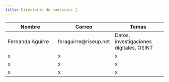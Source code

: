 ```yaml
---
title: Directorio de contactos 👥
---
```


| Nombre | Correo | Temas |
| --- | --- | --- |
| Fernanda Aguirre | feraguirre@riseup.net | Datos, investigaciones digitales, OSINT |
| x | x | x |
| x | x | x |
| x | x | x |